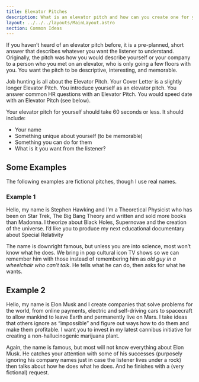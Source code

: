 ```yaml
---
title: Elevator Pitches
description: What is an elevator pitch and how can you create one for yourself
layout: ../../../layouts/MainLayout.astro
section: Common Ideas
---
```


If you haven’t heard of an elevator pitch before, it is a pre-planned, short answer that describes whatever you want the listener to understand. Originally, the pitch was how you would describe yourself or your company to a person who you met on an elevator, who is only going a few floors with you. You want the pitch to be descriptive, interesting, and memorable.

Job hunting is all about the Elevator Pitch. Your Cover Letter is a slightly longer Elevator Pitch. You introduce yourself as an elevator pitch. You answer common HR questions with an Elevator Pitch. You would speed date with an Elevator Pitch (see below).

Your elevator pitch for yourself should take 60 seconds or less. It should include:
- Your name
- Something unique about yourself (to be memorable)
- Something you can do for them
- What is it you want from the listener?

## Some Examples

The following examples are fictional pitches, though I use real names.
### Example 1

<Quote>
Hello, my name is Stephen Hawking and I’m a Theoretical Physicist who has been on Star Trek, The Big Bang Theory and written and sold more books than Madonna. I theorize about Black Holes, Supernovae and the creation of the universe. I’d like you to produce my next educational documentary about Special Relativity
</Quote>

The name is downright famous, but unless you are into science, most won’t know what he does. We bring in pop cultural icon TV shows so we can remember him with those instead of remembering him as *old guy in a wheelchair who can’t talk*. He tells what he can do, then asks for what he wants.

## Example 2
<Quote>
Hello, my name is Elon Musk and I create companies that solve problems for the world, from online payments, electric and self-driving cars to spacecraft to allow mankind to leave Earth and permanently live on Mars. I take ideas that others ignore as “impossible” and figure out ways how to do them and make them profitable. I want you to invest in my latest cannibus initiative for creating a non-hallucinogenic marijuana plant.
</Quote>

Again, the name is famous, but most will not know everything about Elon Musk. He catches your attention with some of his successes (purposely ignoring his company names just in case the listener lives under a rock) then talks about how he does what he does. And he finishes with a (very fictional) request.

<BackButton client:idle />